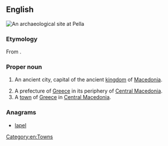 {{also|pella}}
==English==
[[File:Pella House atrium.jpg|right|thumb|An archaeological site at Pella]]
{{wikipedia}}
===Etymology===
From {{etyl|grc|en}} {{term|Πέλλα|lang=grc}}.

===Proper noun===
{{en-proper noun}}

# {{context|historical}} An ancient city, capital of the ancient [[kingdom]] of [[Macedonia]].
# A prefecture of [[Greece]] in its periphery of [[Central Macedonia]].
# A [[town]] of [[Greece]] in [[Central Macedonia]].

===Anagrams===
* [[lapel#English|lapel]]

[[Category:en:Towns]]